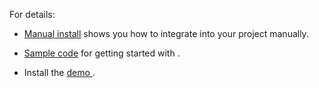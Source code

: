 <PlatformWrapper platform="web">

For details:

* [Manual install](../reference/manual-sdk-install) shows you how to integrate <Vpd k="SDK" /> into your project manually.

* [Sample code](https://github.com/AgoraIO/Agora-Chat-API-Examples/blob/main/Chat-Web/src/index.js) for getting
  started with <Vg k="CHAT" />.

* Install the [demo  <Vpl k="CLIENT" />](../reference/downloads).


</PlatformWrapper>
